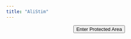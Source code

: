 ```yaml
---
title: "AliStim"
---
```


<SCRIPT>
function passWord() {
var testV = 1;
var pass1 = prompt('Please Enter Your Password',' ');
while (testV < 3) {
if (!pass1) 
history.go(-1);
if (pass1.toLowerCase() == "see my faces") {
window.open('Dartmouth88.html');
break;
} 
testV+=1;
var pass1 = 
prompt('Access Denied - Password Incorrect, Please Try Again.','Password');
}
if (pass1.toLowerCase()!="password" & testV ==3) 
history.go(-1);
return " ";
} 
</SCRIPT>
<CENTER>
<FORM>
<input type="button" value="Enter Protected Area" onClick="passWord()">
</FORM>
</CENTER>